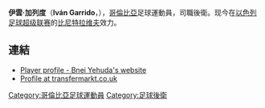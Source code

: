 {{Infobox Football biography
|          playername = 加列度
|               image = 
|            fullname = Iván Garrido
|              height = {{height|m=1.85}}
|         dateofbirth = {{Birth date and age|1981|6|2|mf=y}}
|         cityofbirth = 
|      countryofbirth = [[哥倫比亞|哥倫比亞]]
|         currentclub = [[賓尼耶赫達足球會|比尼特拉维夫]]
|          clubnumber = 6
|            position = [[後衛_(足球)|後衛]]
|          youthyears = 
|          youthclubs = 
|               years = 2006<br>2006-07<br>2007-09<br>2009-
|               clubs = [[布卡拉曼加競技|布卡拉曼哥體育會]]<br>[[圣塔菲独立|辛達菲]]<br>[[布卡拉曼加競技|布卡拉曼哥體育會]]<br>[[賓尼耶赫達足球會|比尼特拉维夫]]           
|         caps(goals) = - (-)<br>- (-)<br>- (-)<br>6 (0)     
|            pcupdate = September 20, 2009
|       nationalyears = 
|        nationalteam = 
| nationalcaps(goals) =  
|            ntupdate = 
}}

'''伊雲·加列度'''（'''Iván Garrido'''，{{bd|1981年|6月2日|catIDx=Iván Garrido}}），[[哥倫比亞|哥倫比亞]]足球運動員，司職後衛。现今在[[以色列足球超级联赛|以色列足球超级联赛]]的[[賓尼耶赫達足球會|比尼特拉维夫]]效力。

==連結==
* [http://www.bnei-yehuda.com/?page_id=4510 Player profile - Bnei Yehuda's website] {{Wayback|url=http://www.bnei-yehuda.com/?page_id=4510 |date=20190222191227 }}
*[http://www.transfermarkt.co.uk/en/spieler/74415/ivan-garrido/default/2009/leistungsdaten.html Profile at transfermarkt.co.uk]{{dead link|date=2017年11月 |bot=InternetArchiveBot |fix-attempted=yes }} 

{{DEFAULTSORT:Garrido, Ivan}}
[[Category:哥倫比亞足球運動員|Category:哥倫比亞足球運動員]]
[[Category:足球後衛|Category:足球後衛]]